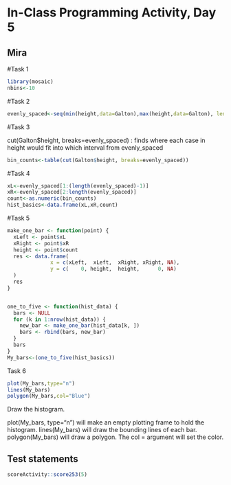 # In-Class Programming Activity, Day 5

## Mira

#Task 1
```r
library(mosaic)
nbins<-10
```

#Task 2
```r
evenly_spaced<-seq(min(height,data=Galton),max(height,data=Galton), length= (nbins+1))

```

#Task 3

cut(Galton$height, breaks=evenly_spaced) : finds where each case in height would fit into which interval from evenly_spaced


```r
bin_counts<-table(cut(Galton$height, breaks=evenly_spaced))


```


#Task 4
```r
xL<-evenly_spaced[1:(length(evenly_spaced)-1)]
xR<-evenly_spaced[2:length(evenly_spaced)]
count<-as.numeric(bin_counts)
hist_basics<-data.frame(xL,xR,count)
```


#Task 5
```r
make_one_bar <- function(point) {
  xLeft <- point$xL
  xRight <- point$xR
  height <- point$count
  res <- data.frame(
              x = c(xLeft,  xLeft,  xRight, xRight, NA),
              y = c(    0, height,  height,      0, NA)
  )
  res
}


one_to_five <- function(hist_data) {
  bars <- NULL
  for (k in 1:nrow(hist_data)) {
    new_bar <- make_one_bar(hist_data[k, ])
    bars <- rbind(bars, new_bar)
  }
  bars
}
My_bars<-(one_to_five(hist_basics))


```


Task 6
```r
plot(My_bars,type="n")
lines(My_bars)
polygon(My_bars,col="Blue")

```
Draw the histogram.

plot(My_bars, type="n") will make an empty plotting frame to hold the histogram.
lines(My_bars) will draw the bounding lines of each bar.
polygon(My_bars) will draw a polygon. The col = argument will set the color.


## Test statements

```r
scoreActivity::score253(5)
```